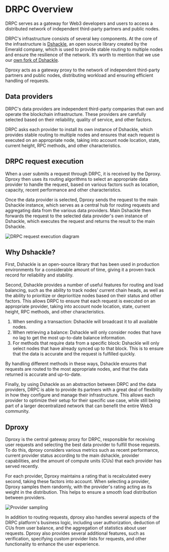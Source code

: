 # DRPC Overview

DRPC serves as a gateway for Web3 developers and users to access a distributed network of independent third-party partners and public nodes.

DRPC's infrastructure consists of several key components. At the core of the infrastructure is [Dshackle](https://github.com/emeraldpay/dshackle), an open source library created by the Emerald company, which is used to provide stable routing to multiple nodes and ensure the resilience of the network. It’s worth to mention that we use our [own fork of Dshackle](https://github.com/p2p-org/dshackle).

Dproxy acts as a gateway proxy to the network of independent third-party partners and public nodes, distributing workload and ensuring efficient handling of requests.

## Data providers

DRPC's data providers are independent third-party companies that own and operate the blockchain infrastructure. These providers are carefully selected based on their reliability, quality of service, and other factors.

DRPC asks each provider to install its own instance of Dshackle, which provides stable routing to multiple nodes and ensures that each request is executed on an appropriate node, taking into account node location, state, current height, RPC methods, and other characteristics.

## DRPC request execution

When a user submits a request through DRPC, it is received by the Dproxy. Dproxy then uses its routing algorithms to select an appropriate data provider to handle the request, based on various factors such as location, capacity, recent performance and other characteristics.

Once the data provider is selected, Dproxy sends the request to the main Dshackle instance, which serves as a central hub for routing requests and aggregating data from the various data providers. Main Dshackle then forwards the request to the selected data provider's own instance of Dshackle, which executes the request and returns the result to the main Dshackle.

![DRPC request execution diagram](./drpc-diagram.png)

## Why Dshackle?

First, Dshackle is an open-source library that has been used in production environments for a considerable amount of time, giving it a proven track record for reliability and stability.

Second, Dshackle provides a number of useful features for routing and load balancing, such as the ability to track nodes’ current chain heads, as well as the ability to prioritize or deprioritize nodes based on their status and other factors. This allows DRPC to ensure that each request is executed on an appropriate provider, taking into account node location, state, current height, RPC methods, and other characteristics.

1. When sending a transaction: Dshackle will broadcast it to all available nodes.
2. When retrieving a balance: Dshackle will only consider nodes that have no lag to get the most up-to-date balance information.
3. For methods that require data from a specific block: Dshackle will only select nodes that have already synced up to that block. This is to ensure that the data is accurate and the request is fulfilled quickly.

By handling different methods in these ways, Dshackle ensures that requests are routed to the most appropriate nodes, and that the data returned is accurate and up-to-date.

Finally, by using Dshackle as an abstraction between DRPC and the data providers, DRPC is able to provide its partners with a great deal of flexibility in how they configure and manage their infrastructure. This allows each provider to optimize their setup for their specific use case, while still being part of a larger decentralized network that can benefit the entire Web3 community.

## Dproxy

Dproxy is the central gateway proxy for DRPC, responsible for receiving user requests and selecting the best data provider to fulfill those requests. To do this, dproxy considers various metrics such as recent performance, current provider status according to the main dshackle, provider capabilities, and the amount of compute units (CUs) that each provider has served recently.

For each provider, Dproxy maintains a rating that is recalculated every second, taking these factors into account. When selecting a provider, Dproxy samples them randomly, with the provider's rating acting as its weight in the distribution. This helps to ensure a smooth load distribution between providers.

![Provider sampling](./provider-sampling.png)

In addition to routing requests, dproxy also handles several aspects of the DRPC platform's business logic, including user authorization, deduction of CUs from user balance, and the aggregation of statistics about user requests. Dproxy also provides several additional features, such as verification, specifying custom provider lists for requests, and other functionality to enhance the user experience.
